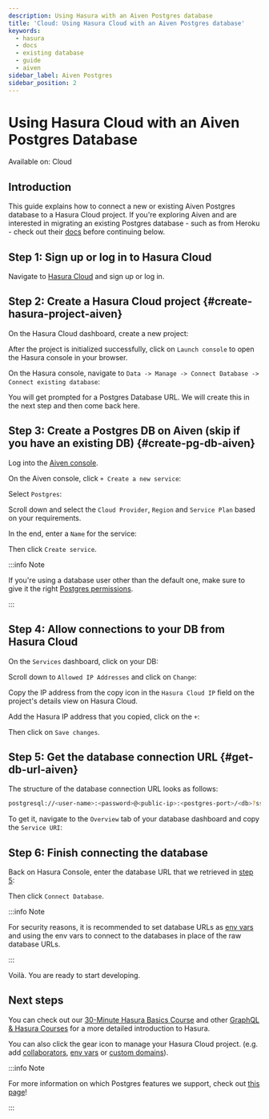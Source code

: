 ```yaml
---
description: Using Hasura with an Aiven Postgres database
title: 'Cloud: Using Hasura Cloud with an Aiven Postgres database'
keywords:
  - hasura
  - docs
  - existing database
  - guide
  - aiven
sidebar_label: Aiven Postgres
sidebar_position: 2
---
```



# Using Hasura Cloud with an Aiven Postgres Database

<div className='badge badge--primary heading-badge'>Available on: Cloud</div>

## Introduction

This guide explains how to connect a new or existing Aiven Postgres database to a Hasura Cloud project. If you're
exploring Aiven and are interested in migrating an existing Postgres database - such as from Heroku - check out their
[docs](https://docs.aiven.io/docs/products/postgresql/howto/migrate-pg-dump-restore.html) before continuing below.

## Step 1: Sign up or log in to Hasura Cloud

Navigate to [Hasura Cloud](https://cloud.hasura.io/signup/?pg=docs&plcmt=body&cta=navigate-to-hasura-cloud&tech=default)
and sign up or log in.

## Step 2: Create a Hasura Cloud project {#create-hasura-project-aiven}

On the Hasura Cloud dashboard, create a new project:

<Thumbnail src='/img/cloud-dbs/create-hasura-cloud-project.png' alt='Create Hasura Cloud project' width='1000px' />

After the project is initialized successfully, click on `Launch console` to open the Hasura console in your browser.

On the Hasura console, navigate to `Data -> Manage -> Connect Database -> Connect existing database`:

You will get prompted for a Postgres Database URL. We will create this in the next step and then come back here.

<Thumbnail src='/img/cloud-dbs/existing-db-setup.png' alt='Hasura Cloud database setup' width='700px' />

## Step 3: Create a Postgres DB on Aiven (skip if you have an existing DB) {#create-pg-db-aiven}

Log into the [Aiven console](https://console.aiven.io/login).

On the Aiven console, click `+ Create a new service`:

<Thumbnail src='/img/cloud-dbs/aiven/create-new-service.png' alt='Create a new service on Aiven' width='1000px' />

Select `Postgres`:

<Thumbnail src='/img/cloud-dbs/aiven/select-postgres.png' alt='Select Postgres on Aiven' width='1000px' />

Scroll down and select the `Cloud Provider`, `Region` and `Service Plan` based on your requirements.

In the end, enter a `Name` for the service:

<Thumbnail src='/img/cloud-dbs/aiven/create-service.png' alt='Create a service on Aiven' width='1000px' />

Then click `Create service`.

:::info Note

If you're using a database user other than the default one, make sure to give it the right
[Postgres permissions](/deployment/postgres-requirements.mdx#managed-pg-permissions).

:::

## Step 4: Allow connections to your DB from Hasura Cloud

On the `Services` dashboard, click on your DB:

<Thumbnail src='/img/cloud-dbs/aiven/select-db.png' alt='Select DB on Aiven' width='1000px' />

Scroll down to `Allowed IP Addresses` and click on `Change`:

<Thumbnail
  src='/img/cloud-dbs/aiven/change-allowed-ip-addresses.png'
  alt='Change allowed IP addresses on Aiven'
  width='1000px'
/>

Copy the IP address from the copy icon in the `Hasura Cloud IP` field on the project's details view on Hasura Cloud.

<Thumbnail src='/img/projects/hasura-cloud-ip.png' alt='Hasura Cloud IP field' width='1000px' />

Add the Hasura IP address that you copied, click on the `+`:

<Thumbnail src='/img/cloud-dbs/aiven/add-hasura-ip.png' alt='Add the Hasura IP on Aiven' width='1000px' />

Then click on `Save changes`.

## Step 5: Get the database connection URL {#get-db-url-aiven}

The structure of the database connection URL looks as follows:

```bash
postgresql://<user-name>:<password>@<public-ip>:<postgres-port>/<db>?sslmode=require
```

To get it, navigate to the `Overview` tab of your database dashboard and copy the `Service URI`:

<Thumbnail src='/img/cloud-dbs/aiven/copy-service-uri.png' alt='Copy the service URI on Aiven' width='1000px' />

## Step 6: Finish connecting the database

Back on Hasura Console, enter the database URL that we retrieved in [step 5](#get-db-url-aiven):

<Thumbnail src='/img/cloud-dbs/aiven/Aiven-complete.png' alt='Database setup' width='600px' />

Then click `Connect Database`.

:::info Note

For security reasons, it is recommended to set database URLs as [env vars](/projects/env-vars.mdx) and using the env
vars to connect to the databases in place of the raw database URLs.

:::

Voilà. You are ready to start developing.

<Thumbnail src='/img/cloud-dbs/hasura-console.png' alt='Hasura console' width='1100px' />

## Next steps

You can check out our [30-Minute Hasura Basics Course](https://hasura.io/learn/graphql/hasura/introduction/) and other
[GraphQL & Hasura Courses](https://hasura.io/learn/) for a more detailed introduction to Hasura.

You can also click the gear icon to manage your Hasura Cloud project. (e.g. add
[collaborators](/projects/collaborators.mdx), [env vars](/projects/env-vars.mdx) or
[custom domains](/projects/domains.mdx)).

<Thumbnail src='/img/getting-started/project-manage.png' alt='Project actions' width='860px' />

:::info Note

For more information on which Postgres features we support, check out [this page](/databases/index.mdx#feature-support)!

:::
